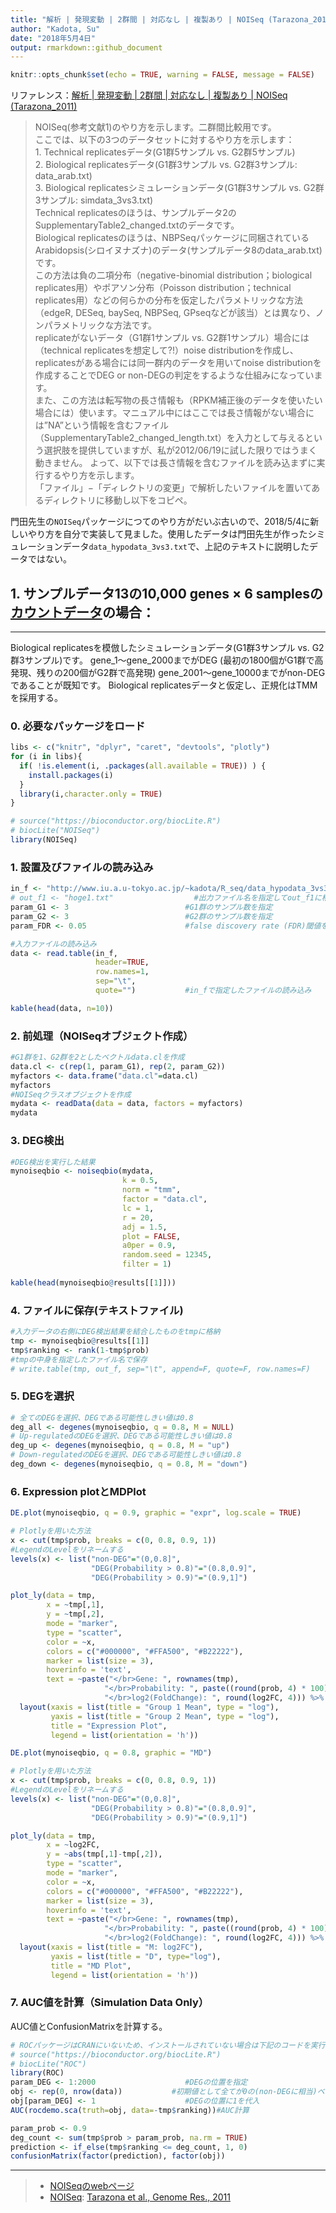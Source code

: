 ```yaml
---
title: "解析 | 発現変動 | 2群間 | 対応なし | 複製あり | NOISeq (Tarazona_2011)"
author: "Kadota, Su"
date: "2018年5月4日"
output: rmarkdown::github_document
---
```


```r
knitr::opts_chunk$set(echo = TRUE, warning = FALSE, message = FALSE)
```
リファレンス：[解析 | 発現変動 | 2群間 | 対応なし | 複製あり | NOISeq (Tarazona_2011)](http://www.iu.a.u-tokyo.ac.jp/~kadota/r_seq.html#deg_NOISeq)

> NOISeq(参考文献1)のやり方を示します。二群間比較用です。  
> ここでは、以下の3つのデータセットに対するやり方を示します：  
> 1. Technical replicatesデータ(G1群5サンプル vs. G2群5サンプル)  
> 2. Biological replicatesデータ(G1群3サンプル vs. G2群3サンプル: data_arab.txt)  
> 3. Biological replicatesシミュレーションデータ(G1群3サンプル vs. G2群3サンプル: simdata_3vs3.txt)  
> Technical replicatesのほうは、サンプルデータ2のSupplementaryTable2_changed.txtのデータです。  
> Biological replicatesのほうは、NBPSeqパッケージに同梱されているArabidopsis(シロイヌナズナ)のデータ(サンプルデータ8のdata_arab.txt)です。  
> この方法は負の二項分布（negative-binomial distribution；biological replicates用）やポアソン分布（Poisson distribution；technical replicates用）などの何らかの分布を仮定したパラメトリックな方法（edgeR, DESeq, baySeq, NBPSeq, GPseqなどが該当）とは異なり、ノンパラメトリックな方法です。  
> replicateがないデータ（G1群1サンプル vs. G2群1サンプル）場合には（technical replicatesを想定して?!）noise distributionを作成し、replicatesがある場合には同一群内のデータを用いてnoise distributionを作成することでDEG or non-DEGの判定をするような仕組みになっています。  
> また、この方法は転写物の長さ情報も（RPKM補正後のデータを使いたい場合には）使います。マニュアル中にはここでは長さ情報がない場合には"NA"という情報を含むファイル（SupplementaryTable2_changed_length.txt）を入力として与えるという選択肢を提供していますが、私が2012/06/19に試した限りではうまく動きません。 よって、以下では長さ情報を含むファイルを読み込まずに実行するやり方を示します。  
> 「ファイル」−「ディレクトリの変更」で解析したいファイルを置いてあるディレクトリに移動し以下をコピペ。

門田先生の`NOISeq`パッケージにつてのやり方がだいぶ古いので、2018/5/4に新しいやり方を自分で実装して見ました。使用したデータは門田先生が作ったシミュレーションデータ`data_hypodata_3vs3.txt`で、上記のテキストに説明したデータではない。

## 1. サンプルデータ13の10,000 genes × 6 samplesの[カウントデータ](http://www.iu.a.u-tokyo.ac.jp/~kadota/R_seq/data_hypodata_3vs3.txt)の場合：  

--- 

Biological replicatesを模倣したシミュレーションデータ(G1群3サンプル vs. G2群3サンプル)です。 gene_1〜gene_2000までがDEG (最初の1800個がG1群で高発現、残りの200個がG2群で高発現) gene_2001〜gene_10000までがnon-DEGであることが既知です。 Biological replicatesデータと仮定し、正規化はTMMを採用する。

### 0. 必要なパッケージをロード

```r
libs <- c("knitr", "dplyr", "caret", "devtools", "plotly")
for (i in libs){
  if( !is.element(i, .packages(all.available = TRUE)) ) {
    install.packages(i)
  }
  library(i,character.only = TRUE)
}

# source("https://bioconductor.org/biocLite.R")
# biocLite("NOISeq")
library(NOISeq)
```

### 1. 設置及びファイルの読み込み
```r
in_f <- "http://www.iu.a.u-tokyo.ac.jp/~kadota/R_seq/data_hypodata_3vs3.txt"
# out_f1 <- "hoge1.txt"                  #出力ファイル名を指定してout_f1に格納
param_G1 <- 3                          #G1群のサンプル数を指定
param_G2 <- 3                          #G2群のサンプル数を指定
param_FDR <- 0.05                      #false discovery rate (FDR)閾値を指定

#入力ファイルの読み込み
data <- read.table(in_f, 
                   header=TRUE, 
                   row.names=1, 
                   sep="\t", 
                   quote="")           #in_fで指定したファイルの読み込み

kable(head(data, n=10))
```

### 2. 前処理（NOISeqオブジェクト作成）

```r
#G1群を1、G2群を2としたベクトルdata.clを作成
data.cl <- c(rep(1, param_G1), rep(2, param_G2))
myfactors <- data.frame("data.cl"=data.cl)
myfactors
#NOISeqクラスオブジェクトを作成
mydata <- readData(data = data, factors = myfactors)
mydata

```

### 3. DEG検出
```r
#DEG検出を実行した結果
mynoiseqbio <- noiseqbio(mydata, 
                         k = 0.5, 
                         norm = "tmm", 
                         factor = "data.cl",
                         lc = 1, 
                         r = 20, 
                         adj = 1.5, 
                         plot = FALSE, 
                         a0per = 0.9, 
                         random.seed = 12345,
                         filter = 1)
              
kable(head(mynoiseqbio@results[[1]]))
```

### 4. ファイルに保存(テキストファイル)
```r
#入力データの右側にDEG検出結果を結合したものをtmpに格納
tmp <- mynoiseqbio@results[[1]]
tmp$ranking <- rank(1-tmp$prob)
#tmpの中身を指定したファイル名で保存
# write.table(tmp, out_f, sep="\t", append=F, quote=F, row.names=F)
```

### 5. DEGを選択
```r
# 全てのDEGを選択、DEGである可能性しきい値は0.8
deg_all <- degenes(mynoiseqbio, q = 0.8, M = NULL)
# Up-regulatedのDEGを選択、DEGである可能性しきい値は0.8
deg_up <- degenes(mynoiseqbio, q = 0.8, M = "up")
# Down-regulatedのDEGを選択、DEGである可能性しきい値は0.8
deg_down <- degenes(mynoiseqbio, q = 0.8, M = "down")
```

### 6. Expression plotとMDPlot
```r
DE.plot(mynoiseqbio, q = 0.9, graphic = "expr", log.scale = TRUE)

# Plotlyを用いた方法
x <- cut(tmp$prob, breaks = c(0, 0.8, 0.9, 1))
#LegendのLevelをリネームする
levels(x) <- list("non-DEG"="(0,0.8]",
                  "DEG(Probability > 0.8)"="(0.8,0.9]",
                  "DEG(Probability > 0.9)"="(0.9,1]")  

plot_ly(data = tmp, 
        x = ~tmp[,1], 
        y = ~tmp[,2], 
        mode = "marker",
        type = "scatter",
        color = ~x,
        colors = c("#000000", "#FFA500", "#B22222"),
        marker = list(size = 3),
        hoverinfo = 'text',
        text = ~paste("</br>Gene: ", rownames(tmp),
                     "</br>Probability: ", paste((round(prob, 4) * 100), '%'),
                     "</br>log2(FoldChange): ", round(log2FC, 4))) %>%
  layout(xaxis = list(title = "Group 1 Mean", type = "log"),
         yaxis = list(title = "Group 2 Mean", type = "log"),
         title = "Expression Plot",
         legend = list(orientation = 'h'))

DE.plot(mynoiseqbio, q = 0.8, graphic = "MD")

# Plotlyを用いた方法
x <- cut(tmp$prob, breaks = c(0, 0.8, 0.9, 1))
#LegendのLevelをリネームする
levels(x) <- list("non-DEG"="(0,0.8]",
                  "DEG(Probability > 0.8)"="(0.8,0.9]",
                  "DEG(Probability > 0.9)"="(0.9,1]")  

plot_ly(data = tmp,
        x = ~log2FC,
        y = ~abs(tmp[,1]-tmp[,2]),
        type = "scatter",
        mode = "marker",
        color = ~x,
        colors = c("#000000", "#FFA500", "#B22222"),
        marker = list(size = 3),
        hoverinfo = 'text',
        text = ~paste("</br>Gene: ", rownames(tmp),
                     "</br>Probability: ", paste((round(prob, 4) * 100), '%'),
                     "</br>log2(FoldChange): ", round(log2FC, 4))) %>%
  layout(xaxis = list(title = "M: log2FC"),
         yaxis = list(title = "D", type="log"),
         title = "MD Plot",
         legend = list(orientation = 'h'))
```

### 7. AUC値を計算（Simulation Data Only）

AUC値とConfusionMatrixを計算する。
```r
# ROCパッケージはCRANにいないため、インストールされていない場合は下記のコードを実行してインストールしてください。
# source("https://bioconductor.org/biocLite.R")
# biocLite("ROC")
library(ROC)
param_DEG <- 1:2000                    #DEGの位置を指定
obj <- rep(0, nrow(data))           #初期値として全てが0の(non-DEGに相当)ベクトルobjを作成
obj[param_DEG] <- 1                    #DEGの位置に1を代入
AUC(rocdemo.sca(truth=obj, data=-tmp$ranking))#AUC計算

param_prob <- 0.9
deg_count <- sum(tmp$prob > param_prob, na.rm = TRUE)
prediction <- if_else(tmp$ranking <= deg_count, 1, 0)
confusionMatrix(factor(prediction), factor(obj))
```


---

> - [NOISeqのwebページ](http://bioinfo.cipf.es/noiseq)
> - [NOISeq](http://bioconductor.org/packages/release/bioc/html/NOISeq.html): [Tarazona et al., Genome Res., 2011](http://www.ncbi.nlm.nih.gov/pubmed/21903743)